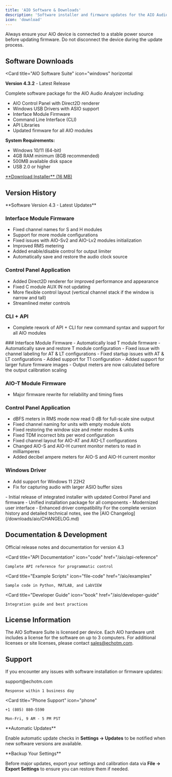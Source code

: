 ```yaml
---
title: 'AIO Software & Downloads'
description: 'Software installer and firmware updates for the AIO Audio Analyzer'
icon: 'download'
---
```


<Warning>
Always ensure your AIO device is connected to a stable power source before updating firmware. Do not disconnect the device during the update process.
</Warning>

## Software Downloads

<Card
  title="AIO Software Suite"
  icon="windows"
  horizontal
>
  **Version 4.3.2** - Latest Release

  Complete software package for the AIO Audio Analyzer including:
  - AIO Control Panel with Direct2D renderer
  - Windows USB Drivers with ASIO support
  - Interface Module Firmware
  - Command Line Interface (CLI)
  - API Libraries
  - Updated firmware for all AIO modules

  **System Requirements:**
  - Windows 10/11 (64-bit)
  - 4GB RAM minimum (8GB recommended)
  - 500MB available disk space
  - USB 2.0 or higher

  <a href="/downloads/aio/SetupEchoAIO_4.3.2.exe" download>
    **Download Installer** (16 MB)
  </a>
</Card>

## Version History

<Accordion title="Version 4.3.2 (Current Release)">
  **Software Version 4.3 - Latest Updates**

  ### Interface Module Firmware
  - Fixed channel names for S and H modules
  - Support for more module configurations
  - Fixed issues with AIO-Sv2 and AIO-Lv2 modules initialization
  - Improved RMS metering
  - Added enable/disable control for output limiter
  - Automatically save and restore the audio clock source

  ### Control Panel Application
  - Added Direct2D renderer for improved performance and appearance
  - Fixed C module AUX IN not updating
  - More flexible control layout (vertical channel stack if the window is narrow and tall)
  - Streamlined meter controls

  ### CLI + API
  - Complete rework of API + CLI for new command syntax and support for all AIO modules
</Accordion>

<Accordion title="Version 4.1 Changelog">
  ### Interface Module Firmware
  - Automatically load T module firmware
  - Automatically save and restore T module configuration
  - Fixed issue with channel labeling for AT & LT configurations
  - Fixed startup issues with AT & LT configurations
  - Added support for T1 configuration
  - Added support for larger future firmware images
  - Output meters are now calculated before the output calibration scaling

  ### AIO-T Module Firmware
  - Major firmware rewrite for reliability and timing fixes

  ### Control Panel Application
  - dBFS meters in RMS mode now read 0 dB for full-scale sine output
  - Fixed channel naming for units with empty module slots
  - Fixed restoring the window size and meter modes & units
  - Fixed TDM incorrect bits per word configuration
  - Fixed channel layout for AIO-AT and AIO-LT configurations
  - Changed AIO-S and AIO-H current monitor meters to read in milliamperes
  - Added decibel ampere meters for AIO-S and AIO-H current monitor

  ### Windows Driver
  - Add support for Windows 11 22H2
  - Fix for capturing audio with larger ASIO buffer sizes
</Accordion>

<Accordion title="Version 4.0.0 Changelog">
  - Initial release of integrated installer with updated Control Panel and firmware
  - Unified installation package for all components
  - Modernized user interface
  - Enhanced driver compatibility
</Accordion>

<Accordion title="View Full Changelog">
  For the complete version history and detailed technical notes, see the [AIO Changelog](/downloads/aio/CHANGELOG.md)
</Accordion>

## Documentation & Development

<CardGroup cols={2}>
  <Card
    title="Release Notes (PDF)"
    icon="file-pdf"
    href="/downloads/aio/AIO_Read_Me_4.3_(Windows).pdf"
  >
    Official release notes and documentation for version 4.3
  </Card>

  <Card
    title="API Documentation"
    icon="code"
    href="/aio/api-reference"
  >
    Complete API reference for programmatic control
  </Card>

  <Card
    title="Example Scripts"
    icon="file-code"
    href="/aio/examples"
  >
    Sample code in Python, MATLAB, and LabVIEW
  </Card>

  <Card
    title="Developer Guide"
    icon="book"
    href="/aio/developer-guide"
  >
    Integration guide and best practices
  </Card>
</CardGroup>

## License Information

The AIO Software Suite is licensed per device. Each AIO hardware unit includes a license for the software on up to 3 computers. For additional licenses or site licenses, please contact sales@echotm.com.

## Support

If you encounter any issues with software installation or firmware updates:

<CardGroup cols={2}>
  <Card
    title="Email Support"
    icon="envelope"
  >
    support@echotm.com

    Response within 1 business day
  </Card>

  <Card
    title="Phone Support"
    icon="phone"
  >
    +1 (805) 880-5590

    Mon-Fri, 9 AM - 5 PM PST
  </Card>
</CardGroup>

<Info>
**Automatic Updates**

Enable automatic update checks in **Settings → Updates** to be notified when new software versions are available.
</Info>

<Note>
**Backup Your Settings**

Before major updates, export your settings and calibration data via **File → Export Settings** to ensure you can restore them if needed.
</Note>
